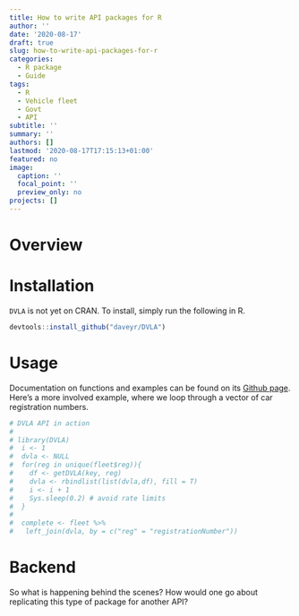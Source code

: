 ```yaml
---
title: How to write API packages for R
author: ''
date: '2020-08-17'
draft: true
slug: how-to-write-api-packages-for-r
categories:
  - R package
  - Guide
tags:
  - R
  - Vehicle fleet
  - Govt
  - API
subtitle: ''
summary: ''
authors: []
lastmod: '2020-08-17T17:15:13+01:00'
featured: no
image:
  caption: ''
  focal_point: ''
  preview_only: no
projects: []
---
```



# Overview

# Installation

`DVLA` is not yet on CRAN. To install, simply run the following in R.

```r
devtools::install_github("daveyr/DVLA")
```

# Usage
Documentation on functions and examples can be found on its [Github page](https://daveyr.github.io/DVLA/). Here's a more involved example, where we loop through a vector of car registration numbers.


```r
# DVLA API in action
# 
# library(DVLA)
#  i <- 1
#  dvla <- NULL
#  for(reg in unique(fleet$reg)){
#    df <- getDVLA(key, reg)
#    dvla <- rbindlist(list(dvla,df), fill = T)
#    i <- i + 1
#    Sys.sleep(0.2) # avoid rate limits
#  }
#  
#  complete <- fleet %>%
# 	left_join(dvla, by = c("reg" = "registrationNumber"))
```

# Backend
So what is happening behind the scenes? How would one go about replicating this type of package for another API?

